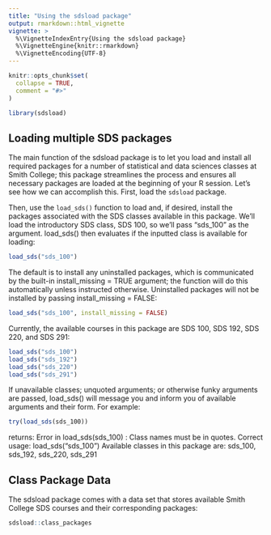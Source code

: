 ```yaml
---
title: "Using the sdsload package"
output: rmarkdown::html_vignette
vignette: >
  %\VignetteIndexEntry{Using the sdsload package}
  %\VignetteEngine{knitr::rmarkdown}
  %\VignetteEncoding{UTF-8}
---
```


```r
knitr::opts_chunk$set(
  collapse = TRUE,
  comment = "#>"
)
```

```r
library(sdsload)
```

## Loading multiple SDS packages

The main function of the sdsload package is to let you load and install all required packages for a number of statistical and data sciences classes at Smith College; this package streamlines the process and ensures all necessary packages are loaded at the beginning of your R session. Let's see how we can accomplish this. First, load the `sdsload` package.

Then, use the `load_sds()` function to load and, if desired, install the packages associated with the SDS classes available in this package. We'll load the introductory SDS class, SDS 100, so we'll pass "sds_100" as the argument. load_sds() then evaluates if the inputted class is available for loading:

```r
load_sds("sds_100")
```

The default is to install any uninstalled packages, which is communicated by the built-in install_missing = TRUE argument; the function will do this automatically unless instructed otherwise. Uninstalled packages will not be installed by passing install_missing = FALSE:

```r
load_sds("sds_100", install_missing = FALSE)
```

Currently, the available courses in this package are SDS 100, SDS 192, SDS 220, and SDS 291:

```r
load_sds("sds_100")
load_sds("sds_192")
load_sds("sds_220")
load_sds("sds_291")
```

If unavailable classes; unquoted arguments; or otherwise funky arguments are passed, load_sds() will message you and inform you of available arguments and their form. For example:

```r
try(load_sds(sds_100))
```
returns: 
Error in load_sds(sds_100) : 
Class names must be in quotes.
Correct usage: load_sds("sds_100")
Available classes in this package are: sds_100, sds_192, sds_220, sds_291

## Class Package Data

The sdsload package comes with a data set that stores available Smith College SDS courses and their corresponding packages:

```r
sdsload::class_packages
```
